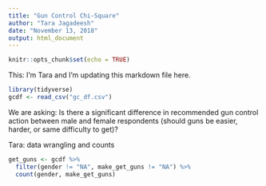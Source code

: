 ```yaml
---
title: "Gun Control Chi-Square"
author: "Tara Jagadeesh"
date: "November 13, 2018"
output: html_document
---
```


```r
knitr::opts_chunk$set(echo = TRUE)
```

This: I'm Tara and I'm updating this markdown file here. 


```r
library(tidyverse)
gcdf <- read_csv("gc_df.csv")

```

We are asking: Is there a significant difference in recommended gun control action between male and female respondents (should guns be easier, harder, or same difficulty to get)?

Tara: data wrangling and counts

```r
get_guns <- gcdf %>% 
  filter(gender != "NA", make_get_guns != "NA") %>% 
  count(gender, make_get_guns)
```

